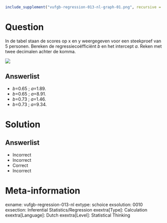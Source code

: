 ```r
include_supplement("vufgb-regression-013-nl-graph-01.png", recursive = TRUE)
```
Question
========
  
In de tabel staan de scores op x en y weergegeven voor een steekproef van 5 personen. Bereken de regressiecoëfficiënt *b* en het intercept *a*. Reken met twee decimalen achter de komma.

![](vufgb-regression-013-nl-graph-01.png) 
  
Answerlist
----------
* *b*=0.65 ; *a*=1.89.
* *b*=0.65 ; *a*=8.91.
* *b*=0.73 ; *a*=1.46.
* *b*=0.73 ; *a*=9.34.

Solution
========

Answerlist
----------
* Incorrect
* Incorrect
* Correct
* Incorrect

Meta-information
================
exname: vufgb-regression-013-nl
extype: schoice
exsolution: 0010
exsection: Inferential Statistics/Regression
exextra[Type]: Calculation
exextra[Language]: Dutch
exextra[Level]: Statistical Thinking
